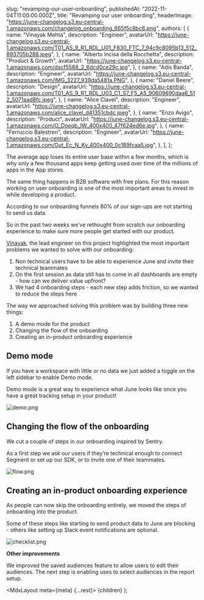 
  slug: "revamping-our-user-onboarding",
  publishedAt: "2022-11-04T11:00:00.000Z",
  title: "Revamping our user onboarding",
  headerImage:
    "https://june-changelog.s3.eu-central-1.amazonaws.com/changelog_onboarding_665f5c8bc6.png",
  authors: [
    {
      name: "Vinayak Mehta",
      description: "Engineer",
      avatarUrl:
        "https://june-changelog.s3.eu-central-1.amazonaws.com/T01_AS_9_R1_RDL_U01_F830_FTC_7_94c9c8095b13_512_893705b288.jpeg",
    },
    {
      name: "Alberto Incisa della Rocchetta",
      description: "Product & Growth",
      avatarUrl: "https://june-changelog.s3.eu-central-1.amazonaws.com/dscf5588_2_6dcd0ce29c.jpg",
    },
    {
      name: "Adis Banda",
      description: "Engineer",
      avatarUrl: "https://june-changelog.s3.eu-central-1.amazonaws.com/IMG_3227_939da5481a.PNG",
    },
    {
      name: "Daniel Beere",
      description: "Design",
      avatarUrl:
        "https://june-changelog.s3.eu-central-1.amazonaws.com/T01_AS_9_R1_RDL_U03_C1_S7_F5_A5_90609690daa6_512_5071aad8fc.jpeg",
    },
    {
      name: "Alice Clavel",
      description: "Engineer",
      avatarUrl:
        "https://june-changelog.s3.eu-central-1.amazonaws.com/alice_clavel_d41351cbdc.jpeg",
    },
    {
      name: "Enzo Avigo",
      description: "Product",
      avatarUrl:
        "https://june-changelog.s3.eu-central-1.amazonaws.com/O_Doeqb_IW_400x400_47f624ed6e.jpg",
    },
    {
      name: "Ferruccio Balestreri",
      description: "Engineer",
      avatarUrl:
        "https://june-changelog.s3.eu-central-1.amazonaws.com/Gut_Ec_N_Ky_400x400_0c189fcaa5.jpg",
    },
  ],
};

The average app loses its entire user base within a few months, which is why only a few thousand apps keep getting used over time of the millions of apps in the App stores.

The same thing happens in B2B software with free plans. For this reason working on user onboarding is one of the most important areas to invest in while developing a product.

According to our onboarding funnels 80% of our sign-ups are not starting to send us data.

So in the past two weeks we’ve rethought from scratch our onboarding experience to make sure more people get started with our product.

[Vinayak](https://twitter.com/vortex_ape), the lead engineer on this project highlighted the most important problems we wanted to solve with our onboarding:

1. Non technical users have to be able to experience June and invite their technical teammates
2. On the first session as data still has to come in all dashboards are empty - how can we deliver value upfront?
3. We had 4 onboarding steps - each new step adds friction, so we wanted to reduce the steps here

The way we approached solving this problem was by building three new things:

1. A demo mode for the product
2. Changing the flow of the onboarding
3. Creating an in-product onboarding experience

## Demo mode

If you have a workspace with little or no data we just added a toggle on the left sidebar to enable Demo mode.

Demo mode is a great way to experience what June looks like once you have a great tracking setup in your product!

![demo.png](https://june-changelog.s3.eu-central-1.amazonaws.com/demo_4e632ec8de.png)

## Changing the flow of the onboarding

We cut a couple of steps in our onboarding inspired by Sentry.

As a first step we ask our users if they’re technical enough to connect Segment or set up our SDK, or to invite one of their teammates.

![flow.png](https://june-changelog.s3.eu-central-1.amazonaws.com/flow_b8ddc95779.png)

## Creating an in-product onboarding experience

As people can now skip the onboarding entirely, we moved the steps of onboarding into the product.

Some of these steps like starting to send product data to June are blocking - others like setting up Slack event notifications are optional.

![checklist.png](https://june-changelog.s3.eu-central-1.amazonaws.com/checklist_d0855c3e14.png)

**Other improvements**

We improved the saved audiences feature to allow users to edit their audiences. The next step is enabling uses to select audiences in the report setup.

  <MdxLayout meta={meta} {...rest}>
    {children}
  </MdxLayout>
);

